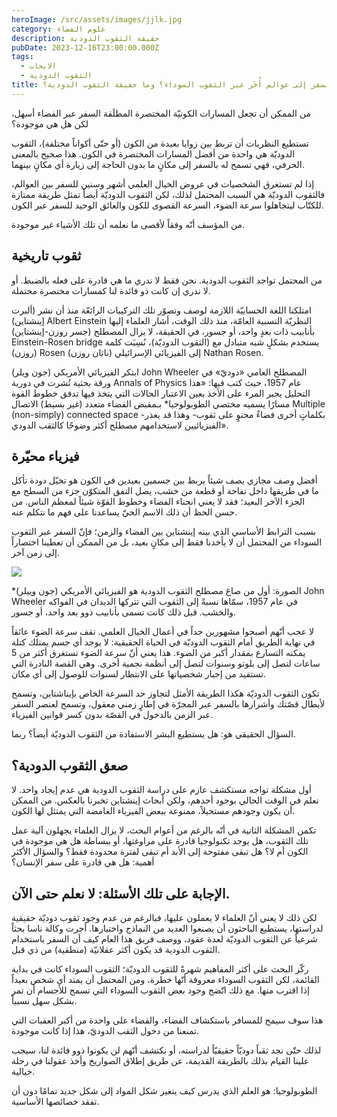 ```yaml
---
heroImage: /src/assets/images/jjlk.jpg
category: علوم الفضاء
description: حقيقة الثقوب الدودية
pubDate: 2023-12-16T23:00:00.000Z
tags:
  - الابحات
  - الثقوب الدودية
title: هل نستطيع السفر إلى عوالم أُخَر عبر الثقوب السوداء؟ وما حقيقة الثقوب الدودية؟
---
```


من الممكن أن تجعل المسارات الكونيّة المختصرة المطلَقة السفر عبر الفضاء أسهل، لكن هل هي موجودة؟

تستطيع النظريات أن تربط بين زوايا بعيدة من الكون (أو حتّى أكواناً مختلفة)، الثقوب الدوديّة هي واحدة من أفضل المسارات المختصرة في الكون. هذا صحيح بالمعنى الحرفي، فهي تسمح له بالسفر إلى مكانٍ ما بدون الحاجة إلى زيارة أي مكانٍ بينهما.

إذا لم تستغرق الشخصيات في عروض الخيال العلمي أشهر وسنين للسفر بين العوالم، فالثقوب الدوديّة هي السبب المحتمل لذلك، لكن الثقوب الدوديّة أيضاً تمثل طريقة ممتازة للكتّاب ليتجاهلوا سرعة الضوء، السرعة القصوى للكون والعائق الوحيد للسفر عبر الكون.

من المؤسف أنّه وفقاً لأقصى ما نعلمه أن تلك الأشياء غير موجودة.

## ثقوب تاريخية

من المحتمل تواجد الثقوب الدودية. نحن فقط لا ندري ما هي قادرة على فعله بالضبط. أو لا ندري إن كانت ذو فائدة لنا كمسارات مختصرة محتملة.

امتلكنا اللغة الحسابيّة اللازمة لوصف وتصوّر تلك التركيبات الرائعّة منذ أن نشر (ألبرت إينشتاين) Albert Einstein النظريّة النسبية العامّة، منذ ذلك الوقت، أشار العلماء إليها بأنابيب ذات بعدٍ واحد، أو جسور، في الحقيقة، لا يزال المصطلح (جسر روزن-إينشتاين) Einstein-Rosen bridge يستخدم بشكلٍ شبه متبادل مع (الثقوب الدوديّة)، نُسِبَت كلمة (روزن) Rosen إلى الفيزيائي الإسرائيلي (ناثان روزن) Nathan Rosen.

ابتكر الفيزيائي الأمريكي (جون ويلر) John Wheeler المصطلح العامي «دوديّ» في ورقة بحثية نُشرت في دورية Annals of Physics عام 1957، حيث كتب فيها: «هذا التحليل يجبر المرء على الأخذ بعين الاعتبار الحالات التي يتخذ فيها تدفق خطوط القوة مسارًا يسميه مختصي الطوبولوجيا\* بـمقبض الفضاء متعدد (غير بسيط) الاتصال Multiple (non-simply) connected space -بكلماتٍ أخرى فضاءٌ محتوٍ على ثقوب- وهذا قد يعذر الفيزيائيين لاستخدامهم مصطلح أكثر وضوحًا كالثقب الدودي».

## فيزياء محيّرة

أفضل وصف مجازي يصف شيئاً يربط بين جسمين بعيدين في الكون هو تخيّل دودة تأكل ما في طريقها داخل تفاحة أو قطعة من خشب، يصل النفق المتكوّن جزء من السطح مع الجزء الآخر البعيد؛ فقد لا يعني انحناء الفضاء وخطوط القوّة شيئاً لمعظم الناس. من حسن الحظ أن ذلك الاسم الحيّ يساعدنا على فهم ما نتكلم عنه.

بسبب الترابط الأساسي الذي بينه إينشتاين بين الفضاء والزمن؛ فإنّ السفر عبر الثقوب السوداء من المحتمل أن لا يأخدنا فقط إلى مكانٍ بعيد، بل من الممكن أن تعطينا اختصاراً إلى زمن آخر.

![](/src/assets/images/23182-1.jpg)

\*الصورة: أول من صاغ مصطلح الثقوب الدودية هو الفيزيائي الأمريكي (جون وييلر) John Wheeler في عام 1957، سمّاها نسبةً إلى الثقوب التي تتركها الديدان في الفواكه والخشب. قبل ذلك كانت تسمى بأنابيب ذوو بعد واحد، أو جسور.

لا عجب أنّهم أصبحوا مشهورين جداً في أعمال الخيال العلمي. تقف سرعة الضوء عائقاً في نهاية الطريق أمام الثقوب الدوديّة في الحياة الحقيقية: لا يوجد أي جسم يمتلك كتلة يمكنه التسارع بمقدار أكبر من الضوء. هذا يعني أنّ سرعة الضوء تستغرق أكثر من 5 ساعات لتصل إلى بلوتو وسنوات لتصل إلى أنظمة نجمية أخرى. وهي القصة النادرة التي تستفيد من إجبار شخصياتها على الانتظار لسنوات للوصول إلى أي مكان.

تكون الثقوب الدوديّة هكذا الطريقة الأمثل لتجاوز حد السرعة الخاص بإيناشتاين، وتسمح لأبطال قصّتك وأشرارها بالسفر عبر المجرّة في إطارٍ زمني معقول، وتسمح لعنصر السفر عبر الزمن بالدخول في القصّة بدون كسر قوانين الفيزياء.

السؤال الحقيقي هو: هل يستطيع البشر الاستفادة من الثقوب الدوديّة أيضاً؟ ربما.

## صعق الثقوب الدودية؟

أول مشكلة تواجه مستكشف عازم على دراسة الثقوب الدودية هي عدم إيجاد واحد. لا نعلم في الوقت الحالي بوجود أحدهم، ولكن أبحاث إينشتاين تخبرنا بالعكس. من الممكن أن يكون وجودهم مستحيلاً، ممنوعة ببعض الفيزياء الغامضة التي يمتثل لها الكون.

تكمن المشكلة الثانية في أنّه بالرغم من أعوام البحث، لا يزال العلماء يجهلون آلية عمل تلك الثقوب، هل يوجد تكنولوجيا قادرة على مراوغتها، أو ببساطة هل هي موجودة في الكون أم لا؟ هل تبقى مفتوحة إلى الأبد أم تبقى لفترة محدودة فقط؟ والسؤال الأكثر أهمية: هل هي قادرة على سفر الإنسان؟

## الإجابة على تلك الأسئلة: لا نعلم حتى الآن.

لكن ذلك لا يعني أنّ العلماء لا يعملون عليها، فبالرغم من عدم وجود ثقوب دوديّة حقيقية لدراستها، يستطيع الباحثون أن يصنعوا العديد من النماذج واختبارها. أجرت وكالة ناسا بحثاً شرعياً عن الثقوب الدوديّة لعدة عقود، ووصف فريق هذا العام كيف أن السفر باستخدام الثقوب الدودية قد يكون أكثر عقلانيّة (منطقية) من ذي قبل.

ركّز البحث على أكثر المفاهيم شهرةً للثقوب الدوديّة؛ الثقوب السوداء كانت في بداية القائمة، لكن الثقوب السوداء معروفة أنّها خطرة، ومن المحتمل أن يمتد أي شخص بعيداً إذا اقترب منها. مع ذلك اتّضح وجود بعض الثقوب السوداء التي تسمح للأجسام أن تمر بشكل سهل نسبياً.

هذا سوف سيمح للمسافر باستكشاف الفضاء، والقضاء على واحدة من أكبر العقبات التي تمنعنا من دخول الثقب الدوديّ، هذا إذا كانت موجودة.

لذلك حتّى نجد ثقباً دوديّاً حقيقيّاً لدراسته، أو نكتشف أنّهم لن يكونوا ذوو فائدة لنا، سيجب علينا القيام بذلك بالطريقة القديمة، عن طريق إطلاق الصواريخ وأخذ عقولنا في رحلة خيالية.

الطوبولوجيا: هو العلم الذي يدرس كيف يتغير شكل المواد إلى شكل جديد تمامًا دون أن تفقد خصائصها الأساسية.
